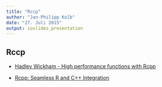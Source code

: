 ```yaml
---
title: "Rccp"
author: "Jan-Philipp Kolb"
date: "27. Juli 2015"
output: ioslides_presentation
---
```


## Rccp

- [Hadley Wickham - High performance functions with Rcpp](http://adv-r.had.co.nz/Rcpp.html)

- [Rcpp: Seamless R and C++ Integration](http://www.quantide.com/R/ramarro-chapter-10/)